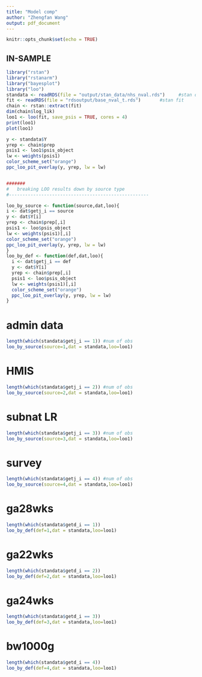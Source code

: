 ```yaml
---
title: "Model comp"
author: "Zhengfan Wang"
output: pdf_document
---
```


```r
knitr::opts_chunk$set(echo = TRUE)
```




## IN-SAMPLE

```r
library("rstan")
library("rstanarm")
library("bayesplot")
library("loo")
standata <- readRDS(file = "output/stan_data/nhs_nval.rds")     #stan data used for fit model
fit <- readRDS(file = "rdsoutput/base_nval_t.rds")       #stan fit 
chain <- rstan::extract(fit)
dim(chain$log_lik)
loo1 <- loo(fit, save_psis = TRUE, cores = 4)
print(loo1)
plot(loo1)

y <- standata$Y
yrep <- chain$prep
psis1 <- loo1$psis_object
lw <- weights(psis1)
color_scheme_set("orange")
ppc_loo_pit_overlay(y, yrep, lw = lw)


#######
#   breaking LOO results down by source type
#----------------------------------------------------

loo_by_source <- function(source,dat,loo){
i <- dat$getj_i == source
y <- dat$Y[i]
yrep <- chain$prep[,i]
psis1 <- loo$psis_object
lw <- weights(psis1)[,i]
color_scheme_set("orange")
ppc_loo_pit_overlay(y, yrep, lw = lw)
}
loo_by_def <- function(def,dat,loo){
  i <- dat$getj_i == def
  y <- dat$Y[i]
  yrep <- chain$prep[,i]
  psis1 <- loo$psis_object
  lw <- weights(psis1)[,i]
  color_scheme_set("orange")
  ppc_loo_pit_overlay(y, yrep, lw = lw)
}

```


# admin data
```r
length(which(standata$getj_i == 1)) #num of obs
loo_by_source(source=1,dat = standata,loo=loo1)
```

# HMIS
```r
length(which(standata$getj_i == 2)) #num of obs
loo_by_source(source=2,dat = standata,loo=loo1)
```

# subnat LR
```r
length(which(standata$getj_i == 3)) #num of obs
loo_by_source(source=3,dat = standata,loo=loo1)
```

# survey
```r
length(which(standata$getj_i == 4)) #num of obs
loo_by_source(source=4,dat = standata,loo=loo1)
```

# ga28wks
```r
length(which(standata$getd_i == 1))
loo_by_def(def=1,dat = standata,loo=loo1)

```

# ga22wks
```r
length(which(standata$getd_i == 2))
loo_by_def(def=2,dat = standata,loo=loo1)
```

# ga24wks
```r
length(which(standata$getd_i == 3))
loo_by_def(def=3,dat = standata,loo=loo1)
```

# bw1000g
```r
length(which(standata$getd_i == 4))
loo_by_def(def=4,dat = standata,loo=loo1)
```
